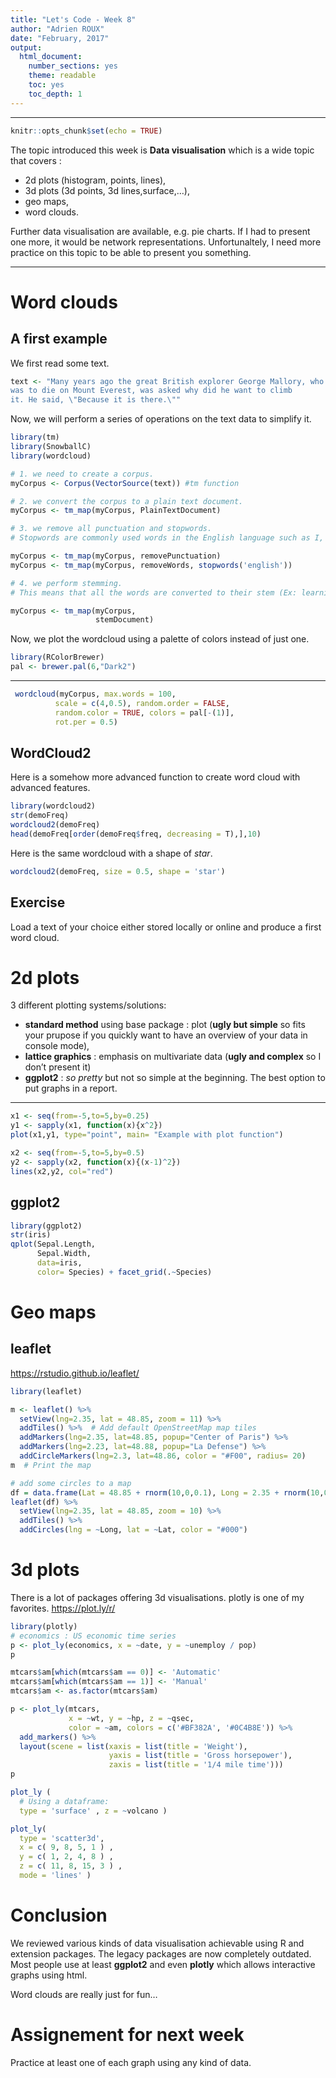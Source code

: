 ```yaml
---
title: "Let's Code - Week 8"
author: "Adrien ROUX"
date: "February, 2017"
output: 
  html_document: 
    number_sections: yes
    theme: readable
    toc: yes
    toc_depth: 1
---
```


***

```r
knitr::opts_chunk$set(echo = TRUE)
```

The topic introduced this week is **Data visualisation** which is a wide topic that covers : 

* 2d plots (histogram, points, lines),
* 3d plots (3d points, 3d lines,surface,...),
* geo maps,
* word clouds.

Further data visualisation are available, e.g. pie charts. If I had to present one more, it would be network representations. Unfortunaltely, I need more practice on this topic to be able to present you something.

***

# Word clouds

## A first example

We first read some text.

```r
text <- "Many years ago the great British explorer George Mallory, who 
was to die on Mount Everest, was asked why did he want to climb 
it. He said, \"Because it is there.\""
```

Now, we will perform a series of operations on the text data to simplify it.

```r
library(tm)
library(SnowballC)
library(wordcloud)

# 1. we need to create a corpus.
myCorpus <- Corpus(VectorSource(text)) #tm function

# 2. we convert the corpus to a plain text document.
myCorpus <- tm_map(myCorpus, PlainTextDocument)

# 3. we remove all punctuation and stopwords. 
# Stopwords are commonly used words in the English language such as I, me, my, etc. You can see the full list of stopwords using stopwords('english').

myCorpus <- tm_map(myCorpus, removePunctuation)
myCorpus <- tm_map(myCorpus, removeWords, stopwords('english'))

```

```r
# 4. we perform stemming. 
# This means that all the words are converted to their stem (Ex: learning -> learn, walked -> walk, etc.). This will ensure that different forms of the word are converted to the same form and plotted only once in the wordcloud.

myCorpus <- tm_map(myCorpus, 
                   stemDocument)
```

Now, we plot the wordcloud using a palette of colors instead of just one.

```r
library(RColorBrewer)
pal <- brewer.pal(6,"Dark2")
```

*** 

```r
 wordcloud(myCorpus, max.words = 100, 
          scale = c(4,0.5), random.order = FALSE,
          random.color = TRUE, colors = pal[-(1)],
          rot.per = 0.5)
```

## WordCloud2

Here is a somehow more advanced function to create word cloud with advanced features.

```r
library(wordcloud2)
str(demoFreq)
wordcloud2(demoFreq)
head(demoFreq[order(demoFreq$freq, decreasing = T),],10)
```

Here is the same wordcloud with a shape of *star*.

```r
wordcloud2(demoFreq, size = 0.5, shape = 'star')
```

## Exercise

Load a text of your choice either stored locally or online and produce a first word cloud.

# 2d plots

3 different plotting systems/solutions:

* **standard method** using base package : plot (**ugly but simple** so fits your prupose if you quickly want to have an overview of your data in console mode),
* **lattice graphics** : emphasis on multivariate data (**ugly and complex** so I don't present it)
* **ggplot2** : *so pretty* but not so simple at the beginning. The best option to put graphs in a report. 

***

```r
x1 <- seq(from=-5,to=5,by=0.25)
y1 <- sapply(x1, function(x){x^2})
plot(x1,y1, type="point", main= "Example with plot function")

x2 <- seq(from=-5,to=5,by=0.5)
y2 <- sapply(x2, function(x){(x-1)^2})
lines(x2,y2, col="red")
```

## ggplot2

```r
library(ggplot2)
str(iris)
qplot(Sepal.Length, 
      Sepal.Width,
      data=iris, 
      color= Species) + facet_grid(.~Species)
```

# Geo maps

## leaflet

<https://rstudio.github.io/leaflet/>

```r
library(leaflet)

m <- leaflet() %>%
  setView(lng=2.35, lat = 48.85, zoom = 11) %>%
  addTiles() %>%  # Add default OpenStreetMap map tiles
  addMarkers(lng=2.35, lat=48.85, popup="Center of Paris") %>%
  addMarkers(lng=2.23, lat=48.88, popup="La Defense") %>%
  addCircleMarkers(lng=2.3, lat=48.86, color = "#F00", radius= 20)
m  # Print the map
```

```r
# add some circles to a map
df = data.frame(Lat = 48.85 + rnorm(10,0,0.1), Long = 2.35 + rnorm(10,0,0.1))
leaflet(df) %>% 
  setView(lng=2.35, lat = 48.85, zoom = 10) %>%
  addTiles() %>%
  addCircles(lng = ~Long, lat = ~Lat, color = "#000")
```


# 3d plots

There is a lot of packages offering 3d visualisations. plotly is one of my favorites.
<https://plot.ly/r/>

```r
library(plotly)
# economics : US economic time series
p <- plot_ly(economics, x = ~date, y = ~unemploy / pop)
p
```

```r
mtcars$am[which(mtcars$am == 0)] <- 'Automatic'
mtcars$am[which(mtcars$am == 1)] <- 'Manual'
mtcars$am <- as.factor(mtcars$am)

p <- plot_ly(mtcars, 
             x = ~wt, y = ~hp, z = ~qsec, 
             color = ~am, colors = c('#BF382A', '#0C4B8E')) %>%
  add_markers() %>%
  layout(scene = list(xaxis = list(title = 'Weight'),
                      yaxis = list(title = 'Gross horsepower'),
                      zaxis = list(title = '1/4 mile time')))
p
```

```r
plot_ly (
  # Using a dataframe:
  type = 'surface' , z = ~volcano )
```

```r
plot_ly(
  type = 'scatter3d', 
  x = c( 9, 8, 5, 1 ) , 
  y = c( 1, 2, 4, 8 ) , 
  z = c( 11, 8, 15, 3 ) ,
  mode = 'lines' )
```

# Conclusion

We reviewed various kinds of data visualisation achievable using R and extension packages. The legacy packages are now completely outdated. Most people use at least **ggplot2** and even **plotly** which allows interactive graphs using html.

Word clouds are really just for fun... 

# Assignement for next week

Practice at least one of each graph using any kind of data.
